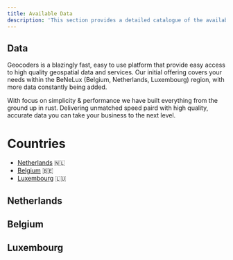 ```yaml
---
title: Available Data
description: 'This section provides a detailed catalogue of the available data on the Geocoders platform. '
---
```


## Data
Geocoders is a blazingly fast, easy to use platform that provide easy access to high quality geospatial data and services.
Our initial offering covers your needs within the BeNeLux (Belgium, Netherlands, Luxembourg) region,
with more data constantly being added.

With focus on simplicity & performance we have built everything from the ground up in rust.
Delivering unmatched speed paird with high quality, accurate data you can take your business to the next level.

# Countries
- [Netherlands](/data-availability#netherlands) 🇳🇱
- [Belgium](/data-availability#belgium) 🇧🇪
- [Luxembourg](/data-availability#luxembourg) 🇱🇺



## Netherlands


## Belgium


## Luxembourg
